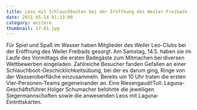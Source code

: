 ```yaml
---
title: Leos mit Schlauchbooten bei der Eröffnung des Weiler Freibads
date: 2011-05-14 01:13:00
category: weitere
thumbnail: 17-01.jpg
---
```


Für Spiel und Spaß im Wasser haben Mitglieder des Weiler Leo-Clubs bei der Eröffnung des Weiler Freibads gesorgt. Am Samstag, 14.5. haben sie im Laufe des Vormittags die ersten Badegäste zum Mitmachen bei diversen Wettbewerben eingeladen. Zahlreiche Besucher fanden Gefallen an einer Schlauchboot-Geschicklichkeitsübung, bei der es darum ging, Ringe von der Wasseroberfläche einzusammeln. Bereits um 10 Uhr traten die ersten Vier-Personen-Teams gegeneinander an. Eine Riesengaudi!Toll: Laguna-Geschäftsführer Holger Schumacher belohnte die jeweiligen Siegermannschaften sowie die anwesenden Leos mit Laguna-Eintrittskarten.
